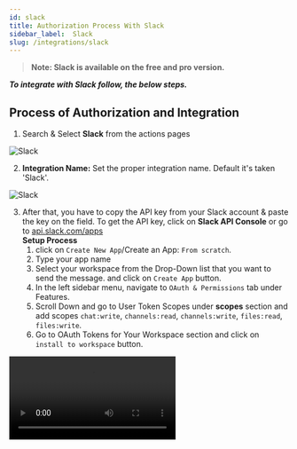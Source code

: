 ```yaml
---
id: slack
title: Authorization Process With Slack
sidebar_label:  Slack
slug: /integrations/slack
---
```


> **Note: Slack is available on the free and pro version.**

***To integrate with Slack follow, the below steps.***


## Process of Authorization and Integration

1.	Search & Select **Slack** from the actions pages
 <Image src="actions/slack/search-and-select" alt="Slack" w="1020" h="350" />

2. **Integration Name:** Set the proper integration name. Default it's taken 'Slack'.
 <Image src="actions/slack/default-integration-name" alt="Slack" w="1020" h="350" />

3.	After that, you have to copy the API key from your Slack account & paste the key on the field. To get the API key, click on **Slack API Console** or go to [api.slack.com/apps](https://api.slack.com/apps)  
    **Setup Process**
    1. click on `Create New App`/Create an App: `From scratch`.
    2.	Type your app name
    3.	Select your workspace from the Drop-Down list that you want to send the message. and click on `Create App` button.
    4.	In the left sidebar menu, navigate to `OAuth & Permissions` tab under Features.
    5.	Scroll Down and go to User Token Scopes under **scopes** section and add scopes `chat:write`, `channels:read`, `channels:write`, `files:read`, `files:write`.
    6.	Go to OAuth Tokens for Your Workspace section and click on `install to workspace` button.
 <Video src="slack-access-token" alt="Slack" w="1020" h="350" />

4. Now copy the API key and paste it into the integrations dashboard. And Click on **`“Authorize”`** button.

 <Image src="actions/slack/authorize" alt="Slack" w="1020" h="350" />


5. Click on **`Next`** to set up the other integration settings ahead.

6. After completing the authorization process, Select the Channels List from the drop-down option. You have to create a list before on your Slack account.
 <Image src="actions/slack/slack-channels-list" alt="Slack" w="1020" h="350" />

7. You can type your message and also can put dynamic fields (Form Fields or Task Fields).
 <Image src="actions/slack/slack-message-type" alt="Slack" w="1020" h="350" />


## Actions
- You can select the action Attachment right below the Message’ field. Enabling this action, you can send – `Audio`, `Video`, `Photo`, or `Document` from Trigger to slack. After this, click on the `Next` option.

 <Image src="actions/slack/enable-attachment" alt="Slack" w="1020" h="350" />

8. Now save the integration by clicking the **`Finish & Save`** Button

 <Image src="actions/slack/finish-save" alt="Slack" w="1020" h="350" />

9. We have an option in every integration **`Timeline`** where you can check integration success or error status.
 <Image src="actions/slack/slack-timeline" alt="Slack" w="1020" h="350" />
 <Image src="actions/slack/slack-log" alt="Slack" w="1020" h="350" />

10. Also, you can **`Edit`** **`Clone`** **`Delete`** the integration.

 <Image src="actions/slack/slack-option" alt="Slack" w="1020" h="350" />


<Feedback/>